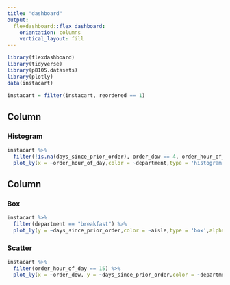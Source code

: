 ```yaml
---
title: "dashboard"
output: 
  flexdashboard::flex_dashboard:
    orientation: columns
    vertical_layout: fill
---
```


```r
library(flexdashboard)
library(tidyverse)
library(p8105.datasets)
library(plotly)
data(instacart)

instacart = filter(instacart, reordered == 1)
```
Column {data-width=650}
-----------------------------------------------------------------------

### Histogram

```r
instacart %>%
  filter(!is.na(days_since_prior_order), order_dow == 4, order_hour_of_day %in% c(10,15)) %>%
  plot_ly(x = ~order_hour_of_day,color = ~department,type = 'histogram',alpha = 1, colors = "viridis")
```

Column {data-width=350}
-----------------------------------------------------------------------

### Box

```r
instacart %>%
  filter(department == "breakfast") %>%
  plot_ly(y = ~days_since_prior_order,color = ~aisle,type = 'box',alpha = 1, colors = "viridis")
```

### Scatter

```r
instacart %>%
  filter(order_hour_of_day == 15) %>%
  plot_ly(x = ~order_dow, y = ~days_since_prior_order,color = ~department,type = 'scatter',alpha = 1, colors = "viridis")
```

